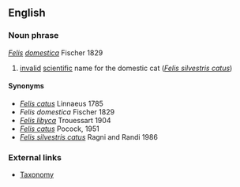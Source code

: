 ==English==

===Noun phrase===
''[[Felis]] [[domestica]]'' Fischer 1829
#[[invalid]] [[scientific]] name for the domestic cat (''[[Felis silvestris catus]]'')

====Synonyms====
*''[[Felis catus]]'' Linnaeus 1785
*''Felis domestica'' Fischer 1829
*''[[Felis libyca]]'' Trouessart 1904
*''[[Felis catus]]'' Pocock, 1951
*''[[Felis silvestris catus]]'' Ragni and Randi 1986

===External links===
*[http://www.bigcats.org/swc/wildcattaxonomy.html Taxonomy]